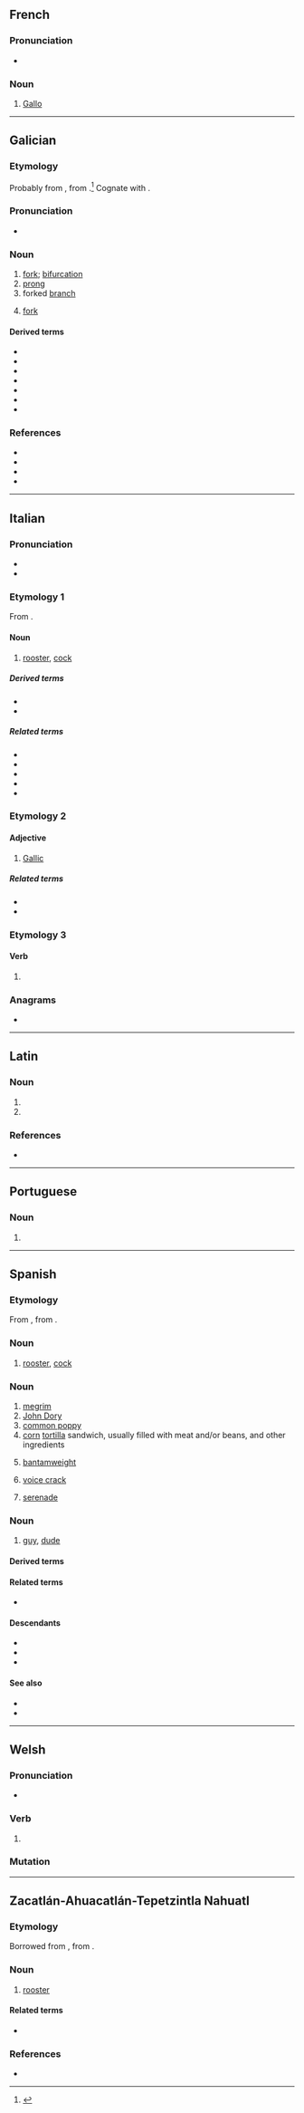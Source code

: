 {{also|Gallo|gallò|Gallo-|gallo-}}
==French==

===Pronunciation===
* {{audio|fr|LL-Q150 (fra)-Lyokoï-gallo.wav|Audio}}

===Noun===
{{fr-noun|m|-}}

# [[Gallo]]

----

==Galician==

===Etymology===
Probably from {{inh|gl|VL.|*galleus}}, from {{inh|gl|la|galla|t=oak-apple}}.<ref>{{R:DCECH|gajo}}</ref> Cognate with {{cog|pt|galho}}.

===Pronunciation===
* {{IPA|gl|/ˈɡaʎo̝/|/ˈħaʎʊ/}}

===Noun===
{{gl-noun|m}}

# [[fork]]; [[bifurcation]]
# [[prong]]
# forked [[branch]]
# {{lb|gl|tools}} [[fork]]

====Derived terms====
* {{l|gl|esgallar}}
* {{l|gl|gallado}}
* {{l|gl|gallar}}
* {{l|gl|galleiro}}
* {{l|gl|galleta}}
* {{l|gl|galleto}}
* {{l|gl|co gallo de}}

===References===
* {{R:gl:CX}}
* {{R:DDLG}}
* {{R:TILG|gallo (galla)}}
* {{R:TLPGP}}
<references/>

----

==Italian==

===Pronunciation===
* {{it-IPA|gàllo}}
* {{rhymes|it|allo}}

===Etymology 1===
From {{inh|it|la|gallus||rooster}}.

====Noun====
{{it-noun|m|f=gallina}}

# [[rooster]], [[cock]]

=====Derived terms=====
* {{l|it|gallismo}}
* {{l|it|gallo cedrone}}

=====Related terms=====
* {{l|it|gallare}}
* {{l|it|galletto}}
* {{l|it|gallicinio}}
* {{l|it|galliformi}}
* {{l|it|gallina}}

===Etymology 2===

====Adjective====
{{it-adj}}

# [[Gallic]]

=====Related terms=====
* {{l|it|Gallia}}
* {{l|it|gallico}}

===Etymology 3===

====Verb====
{{head|it|verb form}}

# {{inflection of|it|gallare||1|s|pres|indc}}

===Anagrams===
* {{anagrams|it|a=agllo|Algol|algol}}

----

==Latin==

===Noun===
{{la-noun-form|gallō}}

# {{inflection of|la|gallus||dat|s}}
# {{inflection of|la|gallus||abl|s}}

===References===
* {{R:du Cange}}

----

==Portuguese==

===Noun===
{{pt-noun|m|s|f=gallinha}}

# {{obsolete spelling of|pt|galo}}

----

==Spanish==

===Etymology===
From {{inh|es|osp|-}}, from {{inh|es|la|gallus||rooster}}.

===Noun===
{{es-noun|m|f=gallina}}

# [[rooster]], [[cock]] {{gloss|male domestic chicken}}

===Noun===
{{es-noun|m}}

# [[megrim]] {{gloss|genus ''[[Lepidorhombus]]'', a kind of fish}}
# [[John Dory]] {{gloss|edible marine fish; ''[[Zeus faber]]'' or ''[[Zeus ocellata]]''}}
# [[common poppy]] {{gloss|''[[Papaver rhoeas]]''}}
# [[corn]] [[tortilla]] sandwich, usually filled with meat and/or beans, and other ingredients
# {{lb|es|boxing}} [[bantamweight]] {{gloss|weight class ranging from 112 to 118 pounds}}
# [[voice crack]] {{gloss|sudden, unintentional change in register, especially during puberty or while singing}}
# {{lb|es|Mexico}} [[serenade]] {{gloss|love song sung directly to one's love interest}}

===Noun===
{{es-noun|m|f=galla}}

# {{lb|es|Chile|colloquial}} [[guy]], [[dude]]
#: {{syn|es|tipo|Thesaurus:tío}}
#: {{ux|es|Conocí a ese '''gallo''' anoche en el teatro.|t=I met that '''guy''' last night at the theatre.}}

====Derived terms====
{{col3|es
|cresta de gallo
|en menos que canta un gallo
|gallo de la peña
|gallo pinto
|pico de gallo
|gallo lira
|otro gallo cantaría
|patas de gallo
|pelar el gallo
|pelea de gallos
|{{l|es|gallo del norte||megrim}}
|riña de gallos
}}

====Related terms====
* {{l|es|gallina}}

====Descendants====
* {{desc|bor=1|poi|ca̱yu}}
* {{desc|bor=1|nhx|ca̱yo}}
* {{desc|bor=1|plo|ga̱yu}}

====See also====
* {{l|es|polla|g=f}}
* {{l|es|pollo|g=m}}

{{C|es|Astrology}}

{{C|es|Male animals|Birds|Poultry}}

----

==Welsh==

===Pronunciation===
* {{IPA|cy|/ˈɡaɬɔ/}}

===Verb===
{{cy-verb form}}

# {{inflection of|cy|gallu||3|s|pres|subj}}

===Mutation===
{{cy-mut}}

----

==Zacatlán-Ahuacatlán-Tepetzintla Nahuatl==

===Etymology===
Borrowed from {{bor|nhi|es|gallo}}, from {{der|nhi|la|gallus}}.

===Noun===
{{head|nhi|noun}}

# [[rooster]]

====Related terms====
* {{l|nhi|caxtil}}

===References===
* {{cite-book|author=Instituto Lingüístico de Verano, A.C.|authorlink=Instituto Lingüístico de Verano (Mexico)|title=Pequeño diccionario ilustrado: Náhuatl de los municipios de Zacatlán, Tepetzintla y Ahuacatlán|url=https://www.sil.org/resources/archives/13322|edition=segunda edición|location=Tlalpan, D.F. México|publisher=Instituto Lingüístico de Verano, A.C.|year=2006|page=8}}